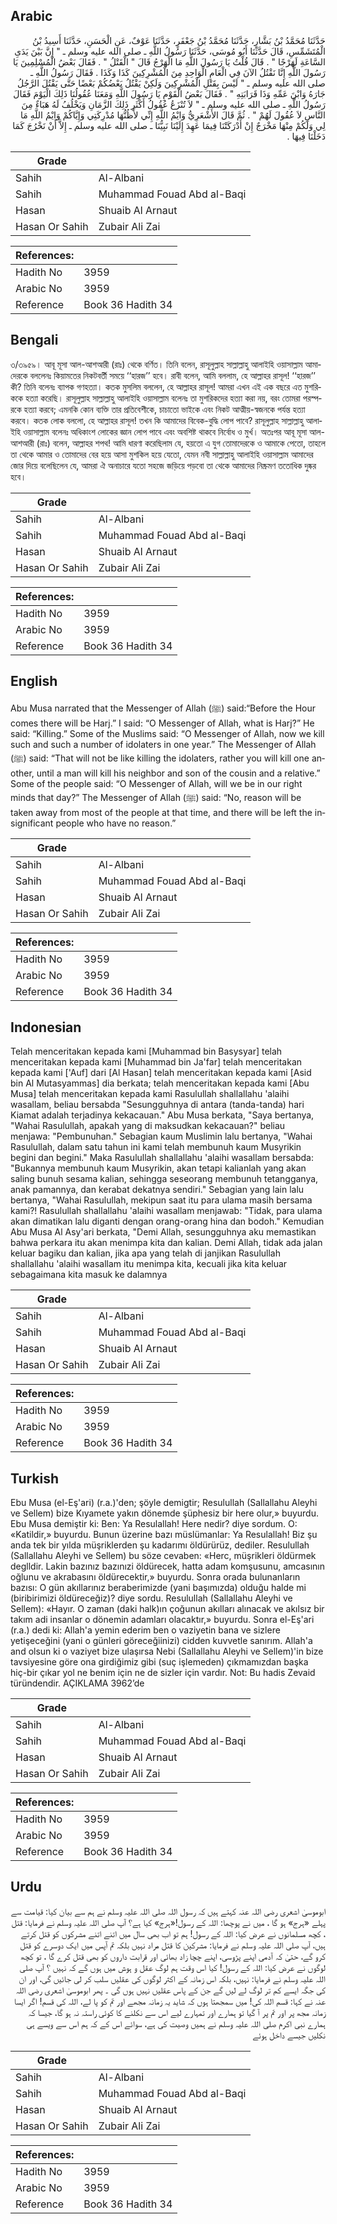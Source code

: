 ## Arabic


<div dir="rtl" lang="ar" style={{fontSize:'larger',backgroundColor:'#f8f9fa',padding:20}}>
حَدَّثَنَا مُحَمَّدُ بْنُ بَشَّارٍ، حَدَّثَنَا مُحَمَّدُ بْنُ جَعْفَرٍ، حَدَّثَنَا عَوْفٌ، عَنِ الْحَسَنِ، حَدَّثَنَا أَسِيدُ بْنُ الْمُتَشَمِّسِ، قَالَ حَدَّثَنَا أَبُو مُوسَى، حَدَّثَنَا رَسُولُ اللَّهِ ـ صلى الله عليه وسلم ـ ‏"‏ إِنَّ بَيْنَ يَدَىِ السَّاعَةِ لَهَرْجًا ‏"‏ ‏.‏ قَالَ قُلْتُ يَا رَسُولَ اللَّهِ مَا الْهَرْجُ قَالَ ‏"‏ الْقَتْلُ ‏"‏ ‏.‏ فَقَالَ بَعْضُ الْمُسْلِمِينَ يَا رَسُولَ اللَّهِ إِنَّا نَقْتُلُ الآنَ فِي الْعَامِ الْوَاحِدِ مِنَ الْمُشْرِكِينَ كَذَا وَكَذَا ‏.‏ فَقَالَ رَسُولُ اللَّهِ ـ صلى الله عليه وسلم ـ ‏"‏ لَيْسَ بِقَتْلِ الْمُشْرِكِينَ وَلَكِنْ يَقْتُلُ بَعْضُكُمْ بَعْضًا حَتَّى يَقْتُلَ الرَّجُلُ جَارَهُ وَابْنَ عَمِّهِ وَذَا قَرَابَتِهِ ‏"‏ ‏.‏ فَقَالَ بَعْضُ الْقَوْمِ يَا رَسُولَ اللَّهِ وَمَعَنَا عُقُولُنَا ذَلِكَ الْيَوْمَ فَقَالَ رَسُولُ اللَّهِ ـ صلى الله عليه وسلم ـ ‏"‏ لاَ تُنْزَعُ عُقُولُ أَكْثَرِ ذَلِكَ الزَّمَانِ وَيَخْلُفُ لَهُ هَبَاءٌ مِنَ النَّاسِ لاَ عُقُولَ لَهُمْ ‏"‏ ‏.‏ ثُمَّ قَالَ الأَشْعَرِيُّ وَايْمُ اللَّهِ إِنِّي لأَظُنُّهَا مُدْرِكَتِي وَإِيَّاكُمْ وَايْمُ اللَّهِ مَا لِي وَلَكُمْ مِنْهَا مَخْرَجٌ إِنْ أَدْرَكَتْنَا فِيمَا عَهِدَ إِلَيْنَا نَبِيُّنَا ـ صلى الله عليه وسلم ـ إِلاَّ أَنْ نَخْرُجَ كَمَا دَخَلْنَا فِيهَا ‏.‏
</div>
<div style={{backgroundColor:'#f8f9fa',padding:20, marginBottom: 10}}><table> <thead> <tr> <th>Grade</th> <th></th> </tr> </thead> <tbody> <tr><td>Sahih</td><td>Al-Albani</td></tr><tr><td>Sahih</td><td>Muhammad Fouad Abd al-Baqi</td></tr><tr><td>Hasan</td><td>Shuaib Al Arnaut</td></tr><tr><td>Hasan Or Sahih</td><td>Zubair Ali Zai</td></tr></tbody></table><table> <thead> <tr> <th>References:</th> <th></th> </tr> </thead> <tbody><tr><td>Hadith No</td><td>3959</td></tr><tr><td>Arabic No</td><td>3959</td></tr><tr><td>Reference</td><td>Book 36 Hadith 34</td></tr></tbody></table></div>

## Bengali


<div dir="ltr" lang="bn" style={{fontSize:'larger',backgroundColor:'#f8f9fa',padding:20}}>
৩/৩৯৫৯। আবূ মূসা আল-আশআরী (রাঃ) থেকে বর্ণিত। তিনি বলেন, রাসূলুল্লাহ সাল্লাল্লাহু আলাইহি ওয়াসাল্লাম আমাদেরকে বললেনঃ কিয়ামতের নিকটবর্তী সময়ে ‘‘হারজ’’ হবে। রাবী বলেন, আমি বললাম, হে আল্লাহর রাসূল! ‘‘হারজ’’ কী? তিনি বলেনঃ ব্যাপক গণহত্যা। কতক মুসলিম বললেন, হে আল্লাহর রাসূল! আমরা এখন এই এক বছরে এত মুশরিককে হত্যা করেছি। রাসূলুল্লাহ সাল্লাল্লাহু আলাইহি ওয়াসাল্লাম বলেনঃ তা মুশরিকদের হত্যা করা নয়, বরং তোমরা পরস্পরকে হত্যা করবে; এমনকি কোন ব্যক্তি তার প্রতিবেশীকে, চাচাতো ভাইকে এবং নিকট আত্মীয়-স্বজনকে পর্যন্ত হত্যা করবে। কতক লোক বললো, হে আল্লাহর রাসূল! তখন কি আমাদের বিবেক-বুদ্ধি লোপ পাবে? রাসূলুল্লাহ সাল্লাল্লাহু আলাইহি ওয়াসাল্লাম বলেনঃ অধিকাংশ লোকের জ্ঞান লোপ পাবে এবং অবশিষ্ট থাকবে নির্বোধ ও মুর্খ। অতঃপর আবূ মূসা আল-আশআরী (রাঃ) বলেন, আল্লাহর শপথ! আমি ধারণা করেছিলাম যে, হয়তো এ যুগ তোমাদেরকে ও আমাকে পেতো, তাহলে তা থেকে আমার ও তোমাদের বের হয়ে আসা মুশকিল হয়ে যেতো, যেমন নবী সাল্লাল্লাহু আলাইহি ওয়াসাল্লাম আমাদের জোর দিয়ে বলেছিলেন যে, আমরা ঐ অনাচারে যতো সহজে জড়িয়ে পড়বো তা থেকে আমাদের নিষ্ক্রমণ ততোধিক দুষ্কর হবে।
</div>
<div style={{backgroundColor:'#f8f9fa',padding:20, marginBottom: 10}}><table> <thead> <tr> <th>Grade</th> <th></th> </tr> </thead> <tbody> <tr><td>Sahih</td><td>Al-Albani</td></tr><tr><td>Sahih</td><td>Muhammad Fouad Abd al-Baqi</td></tr><tr><td>Hasan</td><td>Shuaib Al Arnaut</td></tr><tr><td>Hasan Or Sahih</td><td>Zubair Ali Zai</td></tr></tbody></table><table> <thead> <tr> <th>References:</th> <th></th> </tr> </thead> <tbody><tr><td>Hadith No</td><td>3959</td></tr><tr><td>Arabic No</td><td>3959</td></tr><tr><td>Reference</td><td>Book 36 Hadith 34</td></tr></tbody></table></div>

## English


<div dir="ltr" lang="en" style={{fontSize:'larger',backgroundColor:'#f8f9fa',padding:20}}>
Abu Musa narrated that the Messenger of Allah (ﷺ) said:“Before the Hour comes there will be Harj.” I said: “O Messenger of Allah, what is Harj?” He said: “Killing.” Some of the Muslims said: “O Messenger of Allah, now we kill such and such a number of idolaters in one year.” The Messenger of Allah (ﷺ) said: “That will not be like killing the idolaters, rather you will kill one another, until a man will kill his neighbor and son of the cousin and a relative.” Some of the people said: “O Messenger of Allah, will we be in our right minds that day?” The Messenger of Allah (ﷺ) said: “No, reason will be taken away from most of the people at that time, and there will be left the insignificant people who have no reason.”
</div>
<div style={{backgroundColor:'#f8f9fa',padding:20, marginBottom: 10}}><table> <thead> <tr> <th>Grade</th> <th></th> </tr> </thead> <tbody> <tr><td>Sahih</td><td>Al-Albani</td></tr><tr><td>Sahih</td><td>Muhammad Fouad Abd al-Baqi</td></tr><tr><td>Hasan</td><td>Shuaib Al Arnaut</td></tr><tr><td>Hasan Or Sahih</td><td>Zubair Ali Zai</td></tr></tbody></table><table> <thead> <tr> <th>References:</th> <th></th> </tr> </thead> <tbody><tr><td>Hadith No</td><td>3959</td></tr><tr><td>Arabic No</td><td>3959</td></tr><tr><td>Reference</td><td>Book 36 Hadith 34</td></tr></tbody></table></div>

## Indonesian


<div dir="ltr" lang="id" style={{fontSize:'larger',backgroundColor:'#f8f9fa',padding:20}}>
Telah menceritakan kepada kami [Muhammad bin Basysyar] telah menceritakan kepada kami [Muhammad bin Ja'far] telah menceritakan kepada kami ['Auf] dari [Al Hasan] telah menceritakan kepada kami [Asid bin Al Mutasyammas] dia berkata; telah menceritakan kepada kami [Abu Musa] telah menceritakan kepada kami Rasulullah shallallahu 'alaihi wasallam, beliau bersabda "Sesungguhnya di antara (tanda-tanda) hari Kiamat adalah terjadinya kekacauan." Abu Musa berkata, "Saya bertanya, "Wahai Rasulullah, apakah yang di maksudkan kekacauan?" beliau menjawa: "Pembunuhan." Sebagian kaum Muslimin lalu bertanya, "Wahai Rasulullah, dalam satu tahun ini kami telah membunuh kaum Musyrikin begini dan begini." Maka Rasulullah shallallahu 'alaihi wasallam bersabda: "Bukannya membunuh kaum Musyrikin, akan tetapi kalianlah yang akan saling bunuh sesama kalian, sehingga seseorang membunuh tetangganya, anak pamannya, dan kerabat dekatnya sendiri." Sebagian yang lain lalu bertanya, "Wahai Rasulullah, mekipun saat itu para ulama masih bersama kami?! Rasulullah shallallahu 'alaihi wasallam menjawab: "Tidak, para ulama akan dimatikan lalu diganti dengan orang-orang hina dan bodoh." Kemudian Abu Musa Al Asy'ari berkata, "Demi Allah, sesungguhnya aku memastikan bahwa perkara itu akan menimpa kita dan kalian. Demi Allah, tidak ada jalan keluar bagiku dan kalian, jika apa yang telah di janjikan Rasulullah shallallahu 'alaihi wasallam itu menimpa kita, kecuali jika kita keluar sebagaimana kita masuk ke dalamnya
</div>
<div style={{backgroundColor:'#f8f9fa',padding:20, marginBottom: 10}}><table> <thead> <tr> <th>Grade</th> <th></th> </tr> </thead> <tbody> <tr><td>Sahih</td><td>Al-Albani</td></tr><tr><td>Sahih</td><td>Muhammad Fouad Abd al-Baqi</td></tr><tr><td>Hasan</td><td>Shuaib Al Arnaut</td></tr><tr><td>Hasan Or Sahih</td><td>Zubair Ali Zai</td></tr></tbody></table><table> <thead> <tr> <th>References:</th> <th></th> </tr> </thead> <tbody><tr><td>Hadith No</td><td>3959</td></tr><tr><td>Arabic No</td><td>3959</td></tr><tr><td>Reference</td><td>Book 36 Hadith 34</td></tr></tbody></table></div>

## Turkish


<div dir="ltr" lang="tr" style={{fontSize:'larger',backgroundColor:'#f8f9fa',padding:20}}>
Ebu Musa (el-Eş'ari) (r.a.)'den; şöyle demigtir; Resulullah (Sallallahu Aleyhi ve Sellem) bize Kıyamete yakın dönemde şüphesiz bir here olur,» buyurdu. Ebu Musa demiştir ki: Ben: Ya Resulallah! Here nedir? diye sordum. O: «Katildir,» buyurdu. Bunun üzerine bazı müslümanlar: Ya Resulallah! Biz şu anda tek bir yılda müşriklerden şu kadarımı öldürürüz, dediler. Resulullah (Sallallahu Aleyhi ve Sellem) bu söze cevaben: «Herc, müşrikleri öldürmek deglldir. Lakin bazınız bazınızi öldürecek, hatta adam komşusunu, amcasının oğlunu ve akrabasını öldürecektir,» buyurdu. Sonra orada bulunanların bazısı: O gün akıllarınız beraberimizde (yani başımızda) olduğu halde mi (biribirimizi öldüreceğiz)? diye sordu. Resulullah (Sallallahu Aleyhi ve Sellem): «Hayır. O zaman (daki halk)ın çoğunun akılları alınacak ve akılsız bir takım adi insanlar o dönemin adamları olacaktır,» buyurdu. Sonra el-Eş'ari (r.a.) dedi ki: Allah'a yemin ederim ben o vaziyetin bana ve sizlere yetişeceğini (yani o günleri göreceğiinizi) cidden kuvvetle sanırım. Allah'a and olsun ki o vaziyet bize ulaşırsa Nebi (Sallallahu Aleyhi ve Sellem)'in bize tavsiyesine göre ona girdiğimiz gibi (suç işlemeden) çıkmamızdan başka hiç-bir çıkar yol ne benim için ne de sizler için vardır. Not: Bu hadis Zevaid türündendir. AÇIKLAMA 3962’de
</div>
<div style={{backgroundColor:'#f8f9fa',padding:20, marginBottom: 10}}><table> <thead> <tr> <th>Grade</th> <th></th> </tr> </thead> <tbody> <tr><td>Sahih</td><td>Al-Albani</td></tr><tr><td>Sahih</td><td>Muhammad Fouad Abd al-Baqi</td></tr><tr><td>Hasan</td><td>Shuaib Al Arnaut</td></tr><tr><td>Hasan Or Sahih</td><td>Zubair Ali Zai</td></tr></tbody></table><table> <thead> <tr> <th>References:</th> <th></th> </tr> </thead> <tbody><tr><td>Hadith No</td><td>3959</td></tr><tr><td>Arabic No</td><td>3959</td></tr><tr><td>Reference</td><td>Book 36 Hadith 34</td></tr></tbody></table></div>

## Urdu


<div dir="rtl" lang="ur" style={{fontSize:'larger',backgroundColor:'#f8f9fa',padding:20}}>
ابوموسیٰ اشعری رضی اللہ عنہ کہتے ہیں کہ رسول اللہ صلی اللہ علیہ وسلم نے ہم سے بیان کیا: قیامت سے پہلے «ہرج» ہو گا ، میں نے پوچھا: اللہ کے رسول!«ہرج» کیا ہے؟ آپ صلی اللہ علیہ وسلم نے فرمایا: قتل ، کچھ مسلمانوں نے عرض کیا: اللہ کے رسول! ہم تو اب بھی سال میں اتنے اتنے مشرکوں کو قتل کرتے ہیں، آپ صلی اللہ علیہ وسلم نے فرمایا: مشرکین کا قتل مراد نہیں بلکہ تم آپس میں ایک دوسرے کو قتل کرو گے، حتیٰ کہ آدمی اپنے پڑوسی، اپنے چچا زاد بھائی اور قرابت داروں کو بھی قتل کرے گا ، تو کچھ لوگوں نے عرض کیا: اللہ کے رسول! کیا اس وقت ہم لوگ عقل و ہوش میں ہوں گے کہ نہیں ؟ آپ صلی اللہ علیہ وسلم نے فرمایا: نہیں، بلکہ اس زمانہ کے اکثر لوگوں کی عقلیں سلب کر لی جائیں گی، اور ان کی جگہ ایسے کم تر لوگ لے لیں گے جن کے پاس عقلیں نہیں ہوں گی ۔ پھر ابوموسیٰ اشعری رضی اللہ عنہ نے کہا: قسم اللہ کی! میں سمجھتا ہوں کہ شاید یہ زمانہ مجھے اور تم کو پا لے، اللہ کی قسم! اگر ایسا زمانہ مجھ پر اور تم پر آ گیا تو ہمارے اور تمہارے لیے اس سے نکلنے کا کوئی راستہ نہ ہو گا، جیسا کہ ہمارے نبی اکرم صلی اللہ علیہ وسلم نے ہمیں وصیت کی ہے، سوائے اس کے کہ ہم اس سے ویسے ہی نکلیں جیسے داخل ہوئے
</div>
<div style={{backgroundColor:'#f8f9fa',padding:20, marginBottom: 10}}><table> <thead> <tr> <th>Grade</th> <th></th> </tr> </thead> <tbody> <tr><td>Sahih</td><td>Al-Albani</td></tr><tr><td>Sahih</td><td>Muhammad Fouad Abd al-Baqi</td></tr><tr><td>Hasan</td><td>Shuaib Al Arnaut</td></tr><tr><td>Hasan Or Sahih</td><td>Zubair Ali Zai</td></tr></tbody></table><table> <thead> <tr> <th>References:</th> <th></th> </tr> </thead> <tbody><tr><td>Hadith No</td><td>3959</td></tr><tr><td>Arabic No</td><td>3959</td></tr><tr><td>Reference</td><td>Book 36 Hadith 34</td></tr></tbody></table></div>